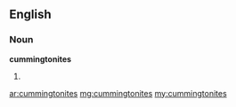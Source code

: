 ==English==

===Noun===
'''cummingtonites'''

# {{plural of|[[cummingtonite]]}}

[[ar:cummingtonites]]
[[mg:cummingtonites]]
[[my:cummingtonites]]